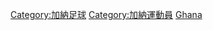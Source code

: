 {{Commonscat|Association football players from Ghana}}

[[Category:加納足球|Category:加納足球]]
[[Category:加納運動員|Category:加納運動員]]
[[Category:各国足球运动员|Ghana]]